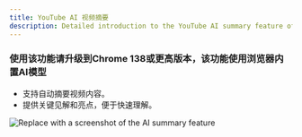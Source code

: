 ```yaml
---
title: YouTube AI 视频摘要
description: Detailed introduction to the YouTube AI summary feature of VideoRoll
---
```


### 使用该功能请升级到Chrome 138或更高版本，该功能使用浏览器内置AI模型

- 支持自动摘要视频内容。
- 提供关键见解和亮点，便于快速理解。

![Replace with a screenshot of the AI summary feature](../../assets/image/video.png)